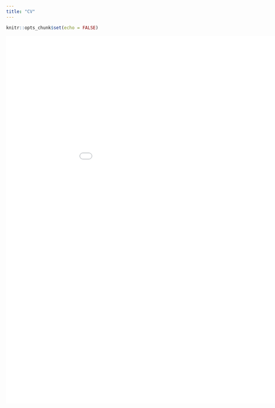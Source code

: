 ```yaml
---
title: "CV"
---
```


```r
knitr::opts_chunk$set(echo = FALSE)
```

![](CV.pdf){ width="1000px" height="1000px" }
